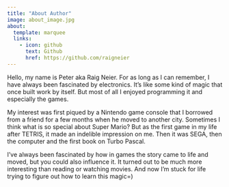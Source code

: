 ```yaml
---
title: "About Author"
image: about_image.jpg
about:
  template: marquee
  links:
    - icon: github
      text: Github
      href: https://github.com/raigneier
---
```


Hello, my name is Peter aka Raig Neier. For as long as I can remember, I have always been fascinated by electronics. It's like some kind of magic that once built work by itself. But most of all I enjoyed programming it and especially the games.

My interest was first piqued by a Nintendo game console that I borrowed from a friend for a few months when he moved to another city. Sometimes I think what is so special about Super Mario? But as the first game in my life after TETRIS, it made an indelible impression on me. Then it was SEGA, then the computer and the first book on Turbo Pascal. 

I've always been fascinated by how in games the story came to life and moved, but you could also influence it. It turned out to be much more interesting than reading or watching movies. And now I'm stuck for life trying to figure out how to learn this magic=)
